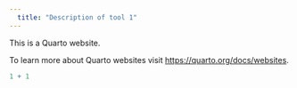 ---
  title: "Description of tool 1"
---

This is a Quarto website.

To learn more about Quarto websites visit <https://quarto.org/docs/websites>.

```{r}
1 + 1
```
